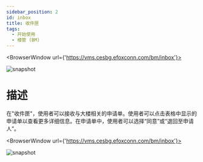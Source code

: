 ```yaml
---
sidebar_position: 2
id: inbox
title: 收件匣
tags:
  - 开始使用
  - 楼管 (BM)
---
```



<BrowserWindow url={'https://vms.cesbg.efoxconn.com/bm/inbox'}>

![snapshot](../assets/bm/bm-inbox-zh-hant.png)

</BrowserWindow>

# 描述

在"收件匣"，使用者可以接收与大楼相关的申请单。使用者可以点击表格中显示的申请单以查看更多详细信息。在申请单中，使用者可以选择“同意”或“退回至申请人”。

<BrowserWindow url={'https://vms.cesbg.efoxconn.com/bm/inbox'}>

![snapshot](../assets/bm/bm-inbox-ticket-zh-hant.png)

</BrowserWindow>
